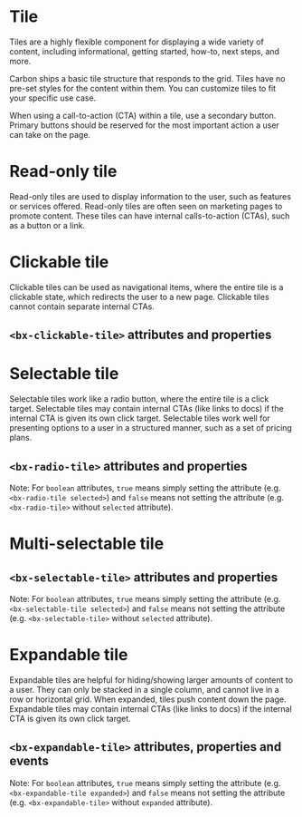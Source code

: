 
# Tile

Tiles are a highly flexible component for displaying a wide variety of content, including informational, getting started, how-to, next steps, and more.

Carbon ships a basic tile structure that responds to the grid.
Tiles have no pre-set styles for the content within them. You can customize tiles to fit your specific use case.

When using a call-to-action (CTA) within a tile, use a secondary button.
Primary buttons should be reserved for the most important action a user can take on the page.

# Read-only tile

Read-only tiles are used to display information to the user, such as features or services offered.
Read-only tiles are often seen on marketing pages to promote content.
These tiles can have internal calls-to-action (CTAs), such as a button or a link.

<Preview withToolbar>
  <Story id="tile--default-story" height="160px" />
</Preview>

# Clickable tile

Clickable tiles can be used as navigational items, where the entire tile is a clickable state,
which redirects the user to a new page.
Clickable tiles cannot contain separate internal CTAs.

<Preview withToolbar>
  <Story id="tile--clickable" height="160px" />
</Preview>

## `<bx-clickable-tile>` attributes and properties

<Props of="bx-clickable-tile" />

# Selectable tile

Selectable tiles work like a radio button, where the entire tile is a click target.
Selectable tiles may contain internal CTAs (like links to docs) if the internal CTA is given its own click target.
Selectable tiles work well for presenting options to a user in a structured manner, such as a set of pricing plans.

<Preview withToolbar>
  <Story id="tile--single-selectable" height="320px" />
</Preview>

## `<bx-radio-tile>` attributes and properties

Note: For `boolean` attributes, `true` means simply setting the attribute (e.g. `<bx-radio-tile selected>`) and `false` means not setting the attribute (e.g. `<bx-radio-tile>` without `selected` attribute).

<Props of="bx-radio-tile" />

# Multi-selectable tile

<Preview withToolbar>
  <Story id="tile--multi-selectable" height="160px" />
</Preview>

## `<bx-selectable-tile>` attributes and properties

Note: For `boolean` attributes, `true` means simply setting the attribute (e.g. `<bx-selectable-tile selected>`) and `false` means not setting the attribute (e.g. `<bx-selectable-tile>` without `selected` attribute).

<Props of="bx-selectable-tile" />

# Expandable tile

Expandable tiles are helpful for hiding/showing larger amounts of content to a user.
They can only be stacked in a single column, and cannot live in a row or horizontal grid.
When expanded, tiles push content down the page.
Expandable tiles may contain internal CTAs (like links to docs) if the internal CTA is given its own click target.

<Preview withToolbar>
  <Story id="tile--expandable" />
</Preview>

## `<bx-expandable-tile>` attributes, properties and events

Note: For `boolean` attributes, `true` means simply setting the attribute (e.g. `<bx-expandable-tile expanded>`) and `false` means not setting the attribute (e.g. `<bx-expandable-tile>` without `expanded` attribute).

<Props of="bx-expandable-tile" />
